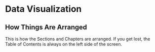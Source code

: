 # Data Visualization {-}

## How Things Are Arranged {-}
This is how the Sections and Chapters are arranged. If you get lost, the Table of Contents is always on the left side of the screen.  

